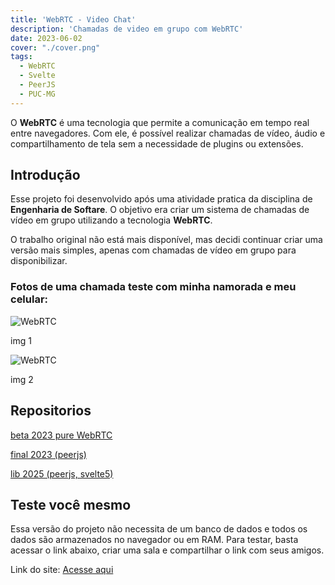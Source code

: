 ```yaml
---
title: 'WebRTC - Video Chat'
description: 'Chamadas de video em grupo com WebRTC'
date: 2023-06-02
cover: "./cover.png"
tags:
  - WebRTC
  - Svelte
  - PeerJS
  - PUC-MG
---
```


O **WebRTC** é uma tecnologia que permite a comunicação em tempo real entre navegadores. Com ele, é possível realizar chamadas de vídeo, áudio e compartilhamento de tela sem a necessidade de plugins ou extensões.

## Introdução

Esse projeto foi desenvolvido após uma atividade pratica da disciplina de **Engenharia de Softare**. O objetivo era criar um sistema de chamadas de vídeo em grupo utilizando a tecnologia **WebRTC**.

O trabalho original não está mais disponível, mas decidi continuar criar uma versão mais simples, apenas com chamadas de vídeo em grupo para disponibilizar.

### Fotos de uma chamada teste com minha namorada e meu celular:

![WebRTC](./image.png)

img 1

![WebRTC](./image1.png)

img 2


## Repositorios


[beta 2023 pure WebRTC](https://github.com/andre-brandao/svelte-rtc)

[final 2023 (peerjs)](https://github.com/andre-brandao/peerjs-svelte)

[lib 2025 (peerjs, svelte5)](https://github.com/andre-brandao/peer-svelte)


## Teste você mesmo 

Essa versão do projeto não necessita de um banco de dados e todos os dados são armazenados no navegador ou em RAM. Para testar, basta acessar o link abaixo, criar uma sala e compartilhar o link com seus amigos.

Link do site: [Acesse aqui](https://meet.andrebrandao.dev/)